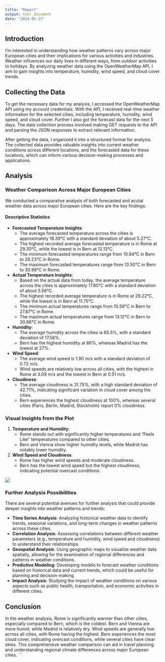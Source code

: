 ```yaml
---
title: "Report"
output: html_document
date: "2024-05-23"
---
```


## Introduction

I'm interested in understanding how weather patterns vary across major European cities and their implications for various activities and industries. Weather influences our daily lives in different ways, from outdoor activities to holidays. By analyzing weather data using the OpenWeatherMap API, I aim to gain insights into temperature, humidity, wind speed, and cloud cover trends.


## Collecting the Data

To get the necessary data for my analysis, I accessed the OpenWeatherMap API using my account credentials. With the API, I received real-time weather information for the selected cities, including temperature, humidity, wind speed, and cloud cover. Further I also got the forecast data for the next 5 days. The data collection process involved making GET requests to the API and parsing the JSON responses to extract relevant information.

After getting the data, I organized it into a structured format for analysis. The collected data provides valuable insights into current weather conditions across different locations, and the forecasted data for these locations, which can inform various decision-making processes and applications.


## Analysis 

### Weather Comparison Across Major European Cities

We conducted a comparative analysis of both forecasted and acutal weather data across major European cities. Here are the key findings:

#### Descriptive Statistics

- **Forecasted Temperature Insights**:
  - The average forecasted temperature across the cities is approximately 18.39°C with a standard deviation of about 5.27°C.
  - The highest recorded average forecasted temperature is in Rome at 29.30°C, while the lowest is in Bern at 12.13°C.
  - The minimum forecasted temperatures range from 10.94°C in Bern to 28.23°C in Rome.
  - The maximum forecasted temperatures range from 13.50°C in Bern to 30.98°C in Rome.

- **Actual Temperature Insights**:
  - Based on the actual data from today, the average temperature across the cities is approximately 17.80°C with a standard deviation of about 5.56°C.
  - The highest recorded average temperature is in Rome at 29.22°C, while the lowest is in Bern at 11.75°C.
  - The minimum actual temperatures range from 10.59°C in Bern to 27.87°C in Rome.
  - The maximum actual temperatures range from 13.12°C in Bern to 30.66°C in Rome.

- **Humidity**:
  - The average humidity across the cities is 65.5%, with a standard deviation of 17.58%.
  - Bern has the highest humidity at 86%, whereas Madrid has the lowest at 27%.

- **Wind Speed**:
  - The average wind speed is 1.90 m/s with a standard deviation of 0.72 m/s.
  - Wind speeds are relatively low across all cities, with the highest in Rome at 3.09 m/s and the lowest in Bern at 0.51 m/s.

- **Cloudiness**:
  - The average cloudiness is 31.75%, with a high standard deviation of 42.71%, indicating significant variation in cloud cover among the cities.
  - Bern experiences the highest cloudiness at 100%, whereas several cities (Paris, Berlin, Madrid, Stockholm) report 0% cloudiness.

### Visual Insights from the Plot

1. **Temperature and Humidity**:
   - Rome stands out with significantly higher temperatures and "Feels Like" temperatures compared to other cities.
   - Bern and Vienna show higher humidity levels, while Madrid has notably lower humidity.

2. **Wind Speed and Cloudiness**:
   - Rome has higher wind speeds and moderate cloudiness.
   - Bern has the lowest wind speed but the highest cloudiness, indicating potential overcast conditions.

![](images/Weather_Comparison_Plot.png)

### Further Analysis Possibilities

There are several potential avenues for further analysis that could provide deeper insights into weather patterns and trends:

- **Time Series Analysis**: Analyzing historical weather data to identify trends, seasonal variations, and long-term changes in weather patterns across these cities.
- **Correlation Analysis**: Assessing correlations between different weather parameters (e.g., temperature and humidity, wind speed and cloudiness) to understand their relationships.
- **Geospatial Analysis**: Using geographic maps to visualize weather data spatially, allowing for the examination of regional differences and patterns in weather conditions.
- **Predictive Modeling**: Developing models to forecast weather conditions based on historical data and current trends, which could be useful for planning and decision-making.
- **Impact Analysis**: Studying the impact of weather conditions on various aspects such as public health, transportation, and economic activities in different cities.

## Conclusion

In the weather analysis, Rome is significantly warmer than other cities, especially compared to Bern, which is the coldest. Bern and Vienna are more humid, while Madrid is relatively dry. Wind speeds are generally low across all cities, with Rome having the highest. Bern experiences the most cloud cover, indicating overcast conditions, while several cities have clear skies. This comprehensive weather comparison can aid in travel planning and understanding regional climate differences across major European cities.
```
